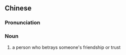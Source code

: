 {{also|负心人}}
==Chinese==
{{zh-forms|s=负心人|type=21}}

===Pronunciation===
{{zh-pron
|m=fùxīnrén
|cat=n
}}

===Noun===
{{zh-noun}}

# {{lb|zh|literary}} a person who betrays someone's friendship or trust